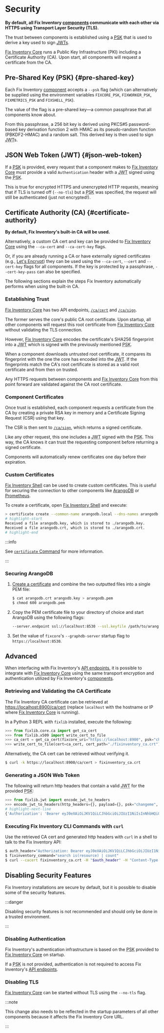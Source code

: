 # Security

**By default, all Fix Inventory [components](./components/index.mdx) communicate with each other via HTTPS using Transport Layer Security (TLS).**

The trust between components is established using a [<abbr title="pre-shared key">PSK</abbr>](#pre-shared-key) that is used to derive a key used to sign [<abbr title="JSON web token">JWT</abbr>s](#json-web-token).

[Fix Inventory Core](./components/core.mdx) runs a Public Key Infrastructure (PKI) including a Certificate Authority (CA). Upon start, all components will request a certificate from the CA.

## Pre-Shared Key (PSK) \{#pre-shared-key}

Each Fix Inventory [component](./components/index.mdx) accepts a `--psk` flag (which can alternatively be supplied using the environment variables `FIXCORE_PSK`, `FIXWORKER_PSK`, `FIXMETRICS_PSK` and `FIXSHELL_PSK`).

The value of the flag is a pre-shared key—a common passphrase that all components know about.

From this passphrase, a 256 bit key is derived using PKCS#5 password-based key derivation function 2 with HMAC as its pseudo-random function (PBKDF2-HMAC) and a random salt. This derived key is then used to sign <abbr title="JSON web token">JWT</abbr>s.

## JSON Web Token (JWT) \{#json-web-token}

If a [<abbr title="pre-shared key">PSK</abbr>](#pre-shared-key) is provided, every request that a component makes to [Fix Inventory Core](./components/core.mdx) must provide a valid `Authentication` header with a <abbr title="JSON web token">JWT</abbr> signed using the <abbr title="pre-shared key">PSK</abbr>.

This is true for encrypted HTTPS and unencrypted HTTP requests, meaning that if TLS is turned off (`--no-tls`) but a <abbr title="pre-shared key">PSK</abbr> was specified, the request will still be authenticated (just not encrypted!).

## Certificate Authority (CA) \{#certificate-authority}

**By default, Fix Inventory's built-in CA will be used.**

Alternatively, a custom CA cert and key can be provided to [Fix Inventory Core](./components/core.mdx) using the `--ca-cert` and `--ca-cert-key` flags.

Or, if you are already running a CA or have externally signed certificates (e.g., [Let's Encrypt](https://letsencrypt.org)) they can be used using the `--ca-cert`, `--cert` and `--cert-key` flags for all components. If the key is protected by a passphrase, `--cert-key-pass` can also be specified.

The following sections explain the steps Fix Inventory automatically performs when using the built-in CA.

### Establishing Trust

[Fix Inventory Core](./components/core.mdx) has two API endpoints, [`/ca/cert`](./api/retrieve-the-certificate-authorities-public-certificate.api.mdx) and [`/ca/sign`](./api/sign-a-certificate-request.api.mdx).

The former serves the core's public CA root certificate. Upon startup, all other components will request this root certificate from [Fix Inventory Core](./components/core.mdx) without validating the TLS connection.

However, [Fix Inventory Core](./components/core.mdx) encodes the certificate's SHA256 fingerprint into a <abbr title="JSON web token">JWT</abbr> which is signed with the previously mentioned <abbr title="pre-shared key">PSK</abbr>.

When a component downloads untrusted root certificate, it compares its fingerprint with the one the core has encoded into the <abbr title="JSON web token">JWT</abbr>. If the fingerprints match the CA's root certificate is stored as a valid root certificate and from then on trusted.

Any HTTPS requests between components and [Fix Inventory Core](./components/core.mdx) from this point forward are validated against the CA root certificate.

### Component Certificates

Once trust is established, each component requests a certificate from the CA by creating a private RSA key in memory and a Certificate Signing Request (CSR) using that key.

The CSR is then sent to [`/ca/sign`](./api/sign-a-certificate-request.api.mdx), which returns a signed certificate.

Like any other request, this one includes a <abbr title="JSON web token">JWT</abbr> signed with the <abbr title="pre-shared key">PSK</abbr>. This way, the CA knows it can trust the requesting component before returning a signed certificate.

Components will automatically renew certificates one day before their expiration.

### Custom Certificates

[Fix Inventory Shell](./components/shell.mdx) can be used to create custom certificates. This is useful for securing the connection to other components like [ArangoDB](https://arangodb.com) or [Prometheus](https://prometheus.io).

To create a certificate, open [Fix Inventory Shell](./components/shell.mdx) and execute:

```bash
> certificate create --common-name arangodb.local --dns-names arangodb.local localhost --ip-addresses 127.0.0.1
# highlight-start
​Received a file arangodb.key, which is stored to ./arangodb.key.
​Received a file arangodb.crt, which is stored to ./arangodb.crt.
# highlight-end
```

:::info

See [`certificate` Command](./cli/certificate.mdx) for more information.

:::

### Securing ArangoDB

1. [Create a certificate](#custom-certificates) and combine the two outputted files into a single PEM file:

   ```bash
   $ cat arangodb.crt arangodb.key > arangodb.pem
   $ chmod 600 arangodb.pem
   ```

2. Copy the PEM certificate file to your directory of choice and start ArangoDB using the following flags:

   ```bash
   --server.endpoint ssl://localhost:8530 --ssl.keyfile /path/to/arangodb.pem
   ```

3. Set the value of `fixcore`'s `--graphdb-server` startup flag to `https://localhost:8530`.

## Advanced

When interfacing with Fix Inventory's [API endpoints](./api/index.mdx), it is possible to integrate with [Fix Inventory Core](./components/core.mdx) using the same transport encryption and authentication utilized by Fix Inventory's [components](./components/index.mdx).

### Retrieving and Validating the CA Certificate

The Fix Inventory CA certificate can be retrieved at [https://localhost:8900/ca/cert](https://localhost:8900/ca/cert) (replace `localhost` with the hostname or IP where [Fix Inventory Core](./components/core.mdx) is running).

In a Python 3 REPL with `fixlib` installed, execute the following:

```python
>>> from fixlib.core.ca import get_ca_cert
>>> from fixlib.x509 import write_cert_to_file
>>> ca_cert = get_ca_cert(fixcore_uri="https://localhost:8900", psk="changeme")
>>> write_cert_to_file(cert=ca_cert, cert_path="./fixinventory_ca.crt")
```

Alternatively, the CA cert can be retrieved without verifying it.

```bash
$ curl -k https://localhost:8900/ca/cert > fixinventory_ca.crt
```

### Generating a JSON Web Token

The following will return http headers that contain a valid <abbr title="JSON web token">JWT</abbr> for the provided <abbr title="pre-shared key">PSK</abbr>:

```python
>>> from fixlib.jwt import encode_jwt_to_headers
>>> encode_jwt_to_headers(http_headers={}, payload={}, psk="changeme", expire_in=3600)
# highlight-next-line
​{'Authorization': 'Bearer eyJ0eXAiOiJKV1QiLCJhbGciOiJIUzI1NiIsInNhbHQiOiJuSVEzU3M5TGVNS1JHYUNQUEJxMnlBPT0ifQ.eyJleHAiOjE2NDkzNzI1MTR9.KXAmijfSsV-taO3890qJNzXKXng1u38eU6PTrDYTgVs'}
```

### Executing Fix Inventory CLI Commands with `curl`

Use the retrieved CA cert and generated http headers with `curl` in a shell to talk to the Fix Inventory API:

```bash
$ auth_header="Authorization: Bearer eyJ0eXAiOiJKV1QiLCJhbGciOiJIUzI1NiIsInNhbHQiOiJuSVEzU3M5TGVNS1JHYUNQUEJxMnlBPT0ifQ.eyJleHAiOjE2NDkzNzI1MTR9.KXAmijfSsV-taO3890qJNzXKXng1u38eU6PTrDYTgVs"
$ fixinventory_command="search is(resource) | count"
$ curl --cacert fixinventory_ca.crt -H "$auth_header" -H "Content-Type: text/plain" -H "Accept: application/json" -X POST -d "$fixinventory_command" https://localhost:8900/cli/execute
```

## Disabling Security Features

Fix Inventory installations are secure by default, but it is possible to disable some of the security features.

:::danger

Disabling security features is not recommended and should only be done in a trusted environment.

:::

### Disabling Authentication

Fix Inventory's authentication infrastructure is based on the <abbr title="pre-shared key">PSK</abbr> provided to [Fix Inventory Core](./components/core.mdx) on startup.

If a <abbr title="pre-shared key">PSK</abbr> is not provided, authentication is not required to access Fix Inventory's [API endpoints](./api/index.mdx).

### Disabling TLS

[Fix Inventory Core](./components/core.mdx) can be started without TLS using the `--no-tls` flag.

:::note

This change also needs to be reflected in the startup parameters of all other components because it affects the Fix Inventory Core URL.

:::
